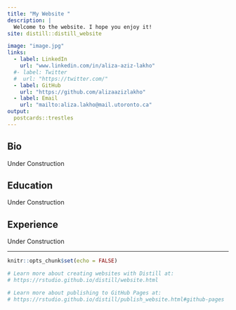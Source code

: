 ```yaml
---
title: "My Website "
description: |
  Welcome to the website. I hope you enjoy it!
site: distill::distill_website

image: "image.jpg"
links:
  - label: LinkedIn
    url: "www.linkedin.com/in/aliza-aziz-lakho"
  #- label: Twitter
  #  url: "https://twitter.com/"
  - label: GitHub
    url: "https://github.com/alizaazizlakho"
  - label: Email
    url: "mailto:aliza.lakho@mail.utoronto.ca"
output:
  postcards::trestles
---
```

 
## Bio

Under Construction

## Education

Under Construction

## Experience

Under Construction

---

```r
knitr::opts_chunk$set(echo = FALSE)

# Learn more about creating websites with Distill at:
# https://rstudio.github.io/distill/website.html

# Learn more about publishing to GitHub Pages at:
# https://rstudio.github.io/distill/publish_website.html#github-pages

```

